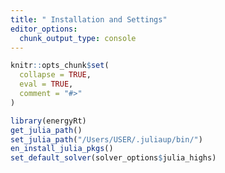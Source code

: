 ```yaml
---
title: " Installation and Settings"
editor_options: 
  chunk_output_type: console
---
```


```r
knitr::opts_chunk$set(
  collapse = TRUE,
  eval = TRUE,
  comment = "#>"
)
```

```r
library(energyRt)
get_julia_path()
set_julia_path("/Users/USER/.juliaup/bin/")
en_install_julia_pkgs()
set_default_solver(solver_options$julia_highs)
```

